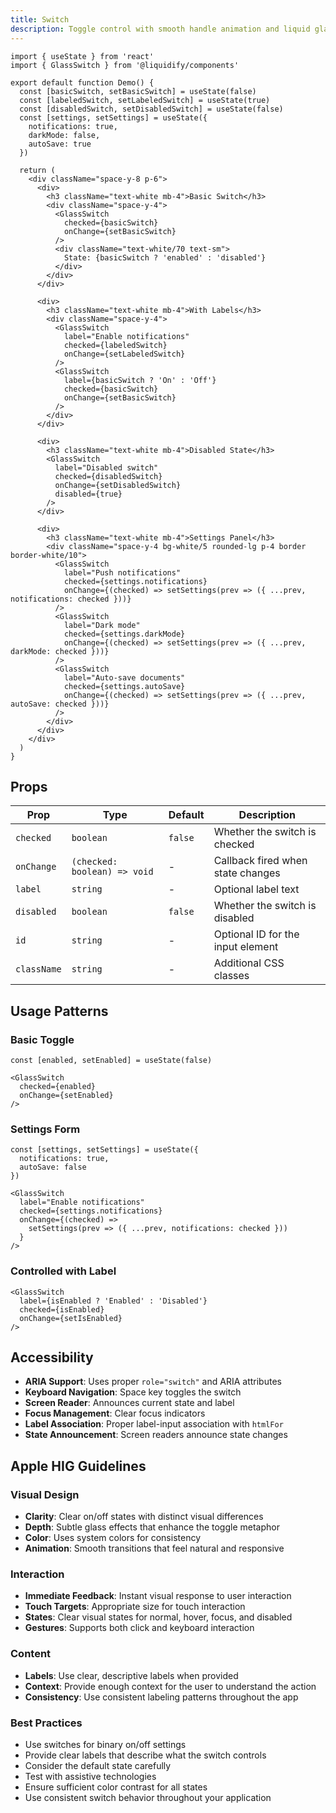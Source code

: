 ```yaml
---
title: Switch
description: Toggle control with smooth handle animation and liquid glass styling.
---
```


```tsx live
import { useState } from 'react'
import { GlassSwitch } from '@liquidify/components'

export default function Demo() {
  const [basicSwitch, setBasicSwitch] = useState(false)
  const [labeledSwitch, setLabeledSwitch] = useState(true)
  const [disabledSwitch, setDisabledSwitch] = useState(false)
  const [settings, setSettings] = useState({
    notifications: true,
    darkMode: false,
    autoSave: true
  })
  
  return (
    <div className="space-y-8 p-6">
      <div>
        <h3 className="text-white mb-4">Basic Switch</h3>
        <div className="space-y-4">
          <GlassSwitch 
            checked={basicSwitch} 
            onChange={setBasicSwitch} 
          />
          <div className="text-white/70 text-sm">
            State: {basicSwitch ? 'enabled' : 'disabled'}
          </div>
        </div>
      </div>
      
      <div>
        <h3 className="text-white mb-4">With Labels</h3>
        <div className="space-y-4">
          <GlassSwitch 
            label="Enable notifications" 
            checked={labeledSwitch} 
            onChange={setLabeledSwitch} 
          />
          <GlassSwitch 
            label={basicSwitch ? 'On' : 'Off'} 
            checked={basicSwitch} 
            onChange={setBasicSwitch} 
          />
        </div>
      </div>
      
      <div>
        <h3 className="text-white mb-4">Disabled State</h3>
        <GlassSwitch 
          label="Disabled switch" 
          checked={disabledSwitch} 
          onChange={setDisabledSwitch}
          disabled={true}
        />
      </div>
      
      <div>
        <h3 className="text-white mb-4">Settings Panel</h3>
        <div className="space-y-4 bg-white/5 rounded-lg p-4 border border-white/10">
          <GlassSwitch 
            label="Push notifications" 
            checked={settings.notifications} 
            onChange={(checked) => setSettings(prev => ({ ...prev, notifications: checked }))}
          />
          <GlassSwitch 
            label="Dark mode" 
            checked={settings.darkMode} 
            onChange={(checked) => setSettings(prev => ({ ...prev, darkMode: checked }))}
          />
          <GlassSwitch 
            label="Auto-save documents" 
            checked={settings.autoSave} 
            onChange={(checked) => setSettings(prev => ({ ...prev, autoSave: checked }))}
          />
        </div>
      </div>
    </div>
  )
}
```

## Props

| Prop | Type | Default | Description |
|------|------|---------|-------------|
| `checked` | `boolean` | `false` | Whether the switch is checked |
| `onChange` | `(checked: boolean) => void` | - | Callback fired when state changes |
| `label` | `string` | - | Optional label text |
| `disabled` | `boolean` | `false` | Whether the switch is disabled |
| `id` | `string` | - | Optional ID for the input element |
| `className` | `string` | - | Additional CSS classes |

## Usage Patterns

### Basic Toggle
```tsx
const [enabled, setEnabled] = useState(false)

<GlassSwitch 
  checked={enabled}
  onChange={setEnabled}
/>
```

### Settings Form
```tsx
const [settings, setSettings] = useState({
  notifications: true,
  autoSave: false
})

<GlassSwitch 
  label="Enable notifications"
  checked={settings.notifications}
  onChange={(checked) => 
    setSettings(prev => ({ ...prev, notifications: checked }))
  }
/>
```

### Controlled with Label
```tsx
<GlassSwitch 
  label={isEnabled ? 'Enabled' : 'Disabled'}
  checked={isEnabled}
  onChange={setIsEnabled}
/>
```

## Accessibility

- **ARIA Support**: Uses proper `role="switch"` and ARIA attributes
- **Keyboard Navigation**: Space key toggles the switch
- **Screen Reader**: Announces current state and label
- **Focus Management**: Clear focus indicators
- **Label Association**: Proper label-input association with `htmlFor`
- **State Announcement**: Screen readers announce state changes

## Apple HIG Guidelines

### Visual Design
- **Clarity**: Clear on/off states with distinct visual differences
- **Depth**: Subtle glass effects that enhance the toggle metaphor
- **Color**: Uses system colors for consistency
- **Animation**: Smooth transitions that feel natural and responsive

### Interaction
- **Immediate Feedback**: Instant visual response to user interaction
- **Touch Targets**: Appropriate size for touch interaction
- **States**: Clear visual states for normal, hover, focus, and disabled
- **Gestures**: Supports both click and keyboard interaction

### Content
- **Labels**: Use clear, descriptive labels when provided
- **Context**: Provide enough context for the user to understand the action
- **Consistency**: Use consistent labeling patterns throughout the app

### Best Practices
- Use switches for binary on/off settings
- Provide clear labels that describe what the switch controls
- Consider the default state carefully
- Test with assistive technologies
- Ensure sufficient color contrast for all states
- Use consistent switch behavior throughout your application

